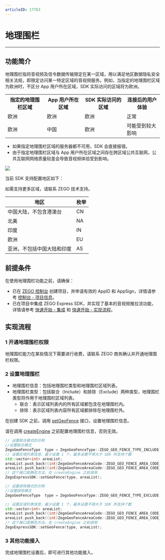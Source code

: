```yaml
---
articleID: 17763
---
```

# 地理围栏

- - -

## 功能简介

地理围栏指将音视频及信令数据传输限定在某一区域，用以满足地区数据隐私安全相关法规，即限定访问某一特定区域的音视频服务。例如，当指定的地理围栏区域为欧洲时，不区分 App 用户所在区域，SDK 实际访问的区域将为欧洲。


<table>
  <colgroup>
    <col/>
    <col/>
  </colgroup>
<tbody><tr>
<th>指定的地理围栏区域</th>
<th>App 用户所在区域</th>
<th>SDK 实际访问的区域</th>
<th>连接后的用户体验</th>
</tr>
<tr>
<td>欧洲</td>
<td>欧洲</td>
<td>欧洲</td>
<td>正常</td>
</tr>
<tr>
<td>欧洲</td>
<td>中国</td>
<td>欧洲</td>
<td>可能受到较大影响</td>
</tr>
</tbody></table>

<Warning title="注意">

- 如果指定地理围栏区域的服务器都不可用，SDK 会直接报错。
- 由于指定地理围栏区域与 App 用户所在区域之间存在跨区域公共互联网，公共互联网网络质量较差会导致音视频体验受到影响。
</Warning>

<Frame width="auto" height="auto" >
  <img src="http://doc.oa.zego.im/Pics/Express/Geofencing_pic.jpeg" />
</Frame>

当前 SDK 支持配置地区如下：

<Note title="说明">

如需支持更多区域，请联系 ZEGO 技术支持。
</Note>


|地区|枚举|
|-|-|
|中国大陆，不包含港澳台|CN|
|北美|NA|
|印度|IN|
|欧洲|EU|
|亚洲，不包括中国大陆和印度|AS|

## 前提条件

在使用地理围栏功能之前，请确保：
- 已在 [ZEGO 控制台](https://console.zego.im) 创建项目，并申请有效的 AppID 和 AppSign，详情请参考 [控制台 - 项目信息](/console/project-info)。
- 已在项目中集成 ZEGO Express SDK，并实现了基本的音视频推拉流功能，详情请参考 [快速开始 - 集成](!Integration/SDK_Integration) 和 [快速开始 - 实现流程](!Integration/Solution_Implementation)。


## 实现流程

### 1 开通地理围栏权限

地理围栏能力在某些情况下需要进行收费，请联系 ZEGO 商务确认并开通地理围栏权限。


### 2 设置地理围栏

- 地理围栏信息：包括地理围栏类型和地理围栏区域列表。
- 地理围栏类型：包括联合（Include）和排除（Exclude）两种类型，地理围栏类型将作用于地理围栏区域列表。
    - 联合：表示区域列表内的所有区域都包含在地理围栏内。
    - 排除：表示区域列表内容所有区域都排除在地理围栏外。

在创建 SDK 之前，调用 [setGeoFence](@setGeoFence) 接口，设置地理围栏信息。

<Warning title="注意">


请在调用 [createEngine](@createEngine) 之前配置地理围栏信息，否则无效。
</Warning>


```cpp
// 设置联合模式的示例
//设置联合模式
ZegoGeoFenceType  type = ZegoGeoFenceType::ZEGO_GEO_FENCE_TYPE_INCLUDE;
// 设置区域列表信息，最少设置 1 个，最多设置不得大于 SDK 所支持个数
std::vector<int> areaList;
areaList.push_back((int)ZegoGeoFenceAreaCode::ZEGO_GEO_FENCE_AREA_CODE_CN);
areaList.push_back((int)ZegoGeoFenceAreaCode::ZEGO_GEO_FENCE_AREA_CODE_NA);
// 这个接口是静态方法，在 createEngine 之前调用
ZegoExpressSDK::setGeoFence(type, areaList);

// 设置排除模式的示例
//设置排除模式
ZegoGeoFenceType  type = ZegoGeoFenceType::ZEGO_GEO_FENCE_TYPE_EXCLUDE;

// 设置区域列表信息，最少设置 1 个，最多设置不得大于 SDK 所支持个数
std::vector<int> areaList;
areaList.push_back((int)ZegoGeoFenceAreaCode::ZEGO_GEO_FENCE_AREA_CODE_CN);
areaList.push_back((int)ZegoGeoFenceAreaCode::ZEGO_GEO_FENCE_AREA_CODE_NA);
// 这个接口是静态方法，在 createEngine 之前调用
ZegoExpressSDK::setGeoFence(type, areaList);
```

### 3 其他功能接入

完成地理围栏设置后，即可进行其他功能接入。
